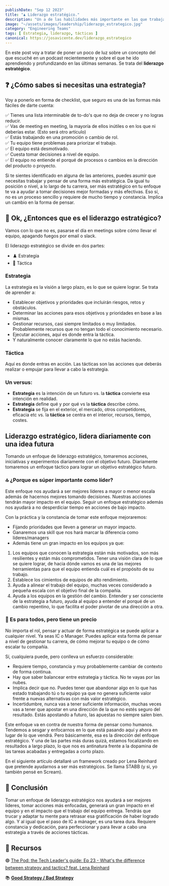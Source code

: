 ```yaml
---
publishDate: "Sep 12 2023"
title: "♟️ Liderazgo estratégico."
description: "Un a de las habilidades más importante en las que trabajar como líder."
image: "~/assets/images/leadership/liderazgo_estrategico.jpg"
category: "Engineering Teams"
tags: [ Estrategia, liderazgo, tácticas ]
canonical: https://josavicente.dev/liderazgo_estrategico
---
```


En este post voy a tratar de poner un poco de luz sobre un concepto del que escuché en un podcast recientemente y sobre el que
he ido aprendiendo y profundizando en las últimas semanas. Se trata del **liderazgo estratégico**.

## ❓ ¿Cómo sabes si necesitas una estrategia?

Voy a ponerlo en forma de checklist, que seguro es una de las formas más fáciles de darte cuenta:

✅ Tienes una lista interminable de to-do's que no deja de crecer y no logras reducir.  
✅ Vas de meeting en meeting, la mayoría de ellos inútiles o en los que ni deberías estar. (Esto será otro artículo)  
✅ Estás trabajando en una promoción o cambio de rol.  
✅ Tu equipo tiene problemas para priorizar el trabajo.  
✅ El equipo está desmotivado.  
✅ Cuesta tomar decisiones a nivel de equipo.  
✅ El equipo no entiende el porqué de procesos o cambios en la dirección del producto o proyecto.  

Si te sientes identificado en alguna de las anteriores, puedes asumir que necesitas trabajar y pensar de una forma
más estratégica. Da igual tu posición o nivel, a lo largo de tu carrera, ser más estratégico en tu enfoque
te va a ayudar a tomar decisiones mejor formadas y más efectivas. Eso sí, no es un proceso sencillo y 
requiere de mucho tiempo y constancia. Implica un cambio en la forma de pensar.

## 🦄 Ok, ¿Entonces que es el liderazgo estratégico?

Vamos con lo que no es, pasarse el día en meetings sobre cómo llevar el equipo, apagando fuegos por email o slack.

El liderazgo estratégico se divide en dos partes:

- ♟️ Estrategia
- 🥷 Táctica

### Estrategia

La estrategia es la visión a largo plazo, es lo que se quiere lograr. Se trata de aprender a:

- Establecer objetivos y prioridades que incluirán riesgos, retos y obstáculos.
- Determinar las acciones para esos objetivos y prioridades en base a las mismas.
- Gestionar recursos, casi siempre limitados o muy limitados. Probablemente recursos que no tengan
todo el conocimiento necesario.
- Ejecutar acciones, aquí es donde entra la táctica.
- Y naturalmente conocer claramente lo que no estás haciendo.

### Táctica

Aquí es donde entras en acción. Las tácticas son las acciones que deberás realizar o empujar para llevar a cabo la estrategia.

### Un versus:

- **Estrategia** es la intención de un futuro vs. la **táctica** convierte esa intención en realidad.
- **Estrategia** define qué y por qué vs la **táctica** describe cómo.
- **Estrategia** se fija en el exterior, el mercado, otros competidores, eficacia etc vs. la **táctica** se centra en el interior, recursos, tiempo, costes.

## Liderazgo estratégico, lidera diariamente con una idea futura

Tomando un enfoque de liderazgo estratégico, tomaremos acciones, iniciativas y experimentos diariamente con el objetivo futuro. Diariamente 
tomaremos un enfoque táctico para lograr un objetivo estratégico futuro.

### 🔝 ¿Porque es súper importante como líder?
Este enfoque nos ayudará a ser mejores líderes a mayor o menor escala además de hacernos mejores tomando decisiones. Nuestras acciones
tendrán mayor impacto en el equipo. Seguir un enfoque estratégico además nos ayudará a no desperdiciar tiempo en 
acciones de bajo impacto.

Con la práctica y la constancia de tomar este enfoque mejoraremos:

- Fijando prioridades que lleven a generar un mayor impacto.
- Ganaremos una skill que nos hará marcar la diferencia como líderes/managers
- Además tiene un gran impacto en los equipos ya que:
1. Los equipos que conocen la estrategia están más motivados, son más resilientes y están más comprometidos. Tener una visión
clara de lo que se quiere lograr, de hacia dónde vamos es una de las mejores herramientas para que el equipo entienda cuál es el propósito de su trabajo.
2. Establece los cimientos de equipos de alto rendimiento.
3. Ayuda a alinear el trabajo del equipo, muchas veces considerado a pequeña escala con el objetivo final de la compañía.
4. Ayuda a los equipos en la gestión del cambio. Entender y ser consciente de la estrategia a futuro, ayuda al equipo a entender el porqué de un cambio repentino, lo que facilita el poder pivotar de una dirección a otra.

### 🫶 Es para todos, pero tiene un precio

No importa el rol, pensar y actuar de forma estratégica se puede aplicar a cualquier nivel. Ya seas IC o Manager. Puedes aplicar
esta forma de pensar a nivel de gestionar tu carrera, de cómo mejorar tu equipo o de cómo escalar tu compañía.

Sí, cualquiera puede, pero conlleva un esfuerzo considerable:
- Requiere tiempo, constancia y muy probablemente cambiar de contexto de forma continua.
- Hay que saber balancear entre estrategia y táctica. No te vayas por las nubes.
- Implica decir que no. Puedes tener que abandonar algo en lo que has estado trabajando tú o tu equipo ya que no genera suficiente valor frente a nuevas
alternativas con más valor estratégico.
- Incertidumbre, nunca vas a tener suficiente información, muchas veces vas a tener que apostar en una dirección de la que
no estés seguro del resultado. Estás apostando a futuro, las apuestas no siempre salen bien.

Este enfoque va en contra de nuestra forma de pensar como humanos. Tendemos a sesgar y enfocarnos en lo que está pasando aquí y ahora en lugar de lo que vendrá. 
Pero básicamente, esa es la dirección del enfoque estratégico. Y una de las partes más duras quizá, estamos focalizando en resultados a largo plazo,
lo que nos es antinatura frente a la dopamina de las tareas acabadas y entregadas a corto plazo.

En el siguiente artículo detallaré un framework creado por Lena Reinhard que pretende ayudarnos a ser más estratégicos. Se llama STABB (y si, yo también pensé en Scream).

## 🧠 Conclusión

Tomar un enfoque de liderazgo estratégico nos ayudará a ser mejores líderes, tomar acciones más enfocadas, generará un gran 
impacto en el equipo y en el impacto que el trabajo del equipo entrega.
Tendrás que trucar y adaptar tu mente para retrasar esa gratificación de haber logrado algo. Y al igual que el paso de IC a mánager, es una tarea dura. 
Requiere constancia y dedicación, para perfeccionar y para llevar a cabo una estrategia a través de acciones tácticas.


## 📖 Recursos

🟣 [The Pod: the Tech Leader's guide: Ep 23 - What's the difference between strategy and tactics? feat. Lena Reinhard](https://podcasts.apple.com/es/podcast/the-pod-presents-primarily-context-based/id1564737735?i=1000601482430)

📚 **[Good Strategy / Bad Strategy](https://amzn.to/45eLvha)**